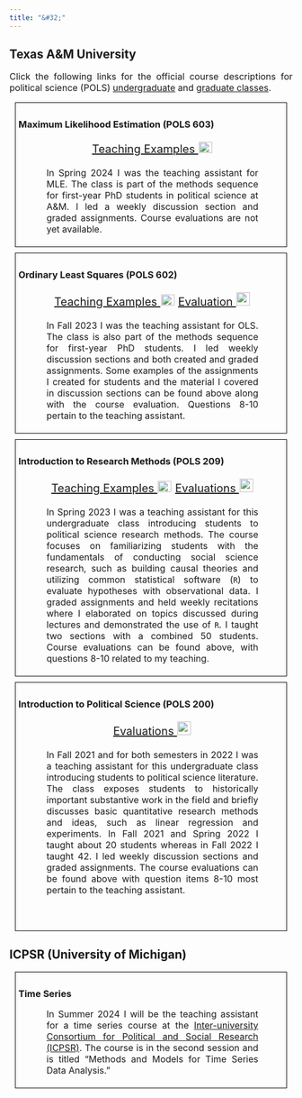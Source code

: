 ```yaml
---
title: "&#32;"
---
```

<head> <meta Nicholas Norfleet Ray/>
  <!-- Google tag (gtag.js) -->
  <script async src="https://www.googletagmanager.com/gtag/js?id=G-2BJ6GPSDGY"></script>
  <script>
    window.dataLayer = window.dataLayer || [];
    function gtag(){dataLayer.push(arguments);}
    gtag('js', new Date());
    gtag('config', 'G-2BJ6GPSDGY');
  </script>
  <meta Teaching/>
  <meta Classes/>
</head>
<section>
  <h1> Texas A&M University </h1>
  <p align="justify" style="font-size:16px;"> Click the following links for the official course descriptions for political science (POLS) <a href=https://catalog.tamu.edu/undergraduate/course-descriptions/pols/ >undergraduate</a> and <a href=https://catalog.tamu.edu/graduate/course-descriptions/pols/ >graduate classes</a>. </p>
  <div style="padding:5px;border:0.5px solid black;margin:10px;padding-right:50px;">
  <h3> Maximum Likelihood Estimation (POLS 603)</h3>
  <p align="center" style = "font-size:20px;margin-left: 50px;"> 
  <a href = teaching_files/603_teaching_examples.zip>Teaching Examples <img src="teaching_files/teaching.png" style="width:24px;height:20px;padding:1px;"></a>
  </p>
  <p align="justify" style="font-size:16px;margin-left: 50px;"> In Spring 2024 I was the teaching assistant for MLE. The class is part of the methods sequence for first-year PhD students in political science at A&M. I led a weekly discussion section and graded assignments. Course evaluations are not yet available.</p>
  </div>
  <div style="padding:5px;border:0.5px solid black;margin:10px;padding-right:50px;">
  <h3> Ordinary Least Squares (POLS 602) </h3>
  <p align="center" style = "font-size:20px;margin-left: 50px;"> 
  <a href = teaching_files/602_teaching_examples.zip>Teaching Examples <img src="teaching_files/teaching.png" style="width:24px;height:20px;padding:1px;"></a>
  <a href=teaching_files/602_evaluation.pdf> Evaluation <img src="teaching_files/evaluation.png" style="width:24px;height:24px;padding:1px;"></a> 
  </p>
  <p align="justify" style="font-size:16px;margin-left: 50px;"> In Fall 2023 I was the teaching assistant for OLS. The class is also part of the methods sequence for first-year PhD students. I led weekly discussion sections and both created and graded assignments. Some examples of the assignments I created for students and the material I covered in discussion sections can be found above along with the course evaluation. Questions 8-10 pertain to the teaching assistant. </p>
  </div>
  <div style="padding:5px;border:0.5px solid black;margin:10px;padding-right:50px;">
  <h3> Introduction to Research Methods (POLS 209)</h3>
  <p align="center" style = "font-size:20px;margin-left: 50px;"> 
  <a href = teaching_files/209_teaching_examples.zip>Teaching Examples <img src="teaching_files/teaching.png" style="width:24px;height:20px;padding:1px;"></a>
  <a href=teaching_files/209_evaluations.zip> Evaluations <img src="teaching_files/evaluation.png" style="width:24px;height:24px;padding:1px;"></a> 
  </p>
  <p align="justify" style="font-size:16px;margin-left: 50px;"> In Spring 2023 I was a teaching assistant for this undergraduate class introducing students to political science research methods. The course focuses on familiarizing students with the fundamentals of conducting social science research, such as building causal theories and utilizing common statistical software (`R`) to evaluate hypotheses with observational data. I graded assignments and held weekly recitations where I elaborated on topics discussed during lectures and demonstrated the use of `R`. I taught two sections with a combined 50 students. Course evaluations can be found above, with questions 8-10 related to my teaching. </p>
  </div>
  <div style="padding:5px;border:0.5px solid black;margin:10px;padding-right:50px;">
  <h3> Introduction to Political Science (POLS 200)</h3>
  <p align="center" style = "font-size:20px;margin-left: 50px;"> 
  <a href=teaching_files/200_evaluations.zip> Evaluations <img src="teaching_files/evaluation.png" style="width:24px;height:24px;padding:1px;"></a> 
  </p>
  <p align="justify" style="font-size:16px;margin-left:50px;margin-bottom:1.5cm;"> In Fall 2021 and for both semesters in 2022 I was a teaching assistant for this undergraduate class introducing students to political science literature. The class exposes students to historically important substantive work in the field and briefly discusses basic quantitative research methods and ideas, such as linear regression and experiments. In Fall 2021 and Spring 2022 I taught about 20 students whereas in Fall 2022 I taught 42. I led weekly discussion sections and graded assignments. The course evaluations can be found above with question items 8-10 most pertain to the teaching assistant. </p>
  </div>
  <h1> ICPSR (University of Michigan) </h1>
  <div style="padding:5px;border:0.5px solid black;margin:10px;padding-right:50px;">
  <h3> Time Series</h3>
  <p align="justify" style="font-size:16px;margin-left: 50px;"> In Summer 2024 I will be the teaching assistant for a time series course at the <a href=https://www.icpsr.umich.edu/web/pages/sumprog/courses/three-week-sessions.html >Inter-university Consortium for Political and Social Research (ICPSR)</a>. The course is in the second session and is titled "Methods and Models for Time Series Data Analysis." </p>
  </div>
</section>